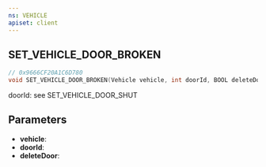 ```yaml
---
ns: VEHICLE
apiset: client
---
```

## SET_VEHICLE_DOOR_BROKEN

```c
// 0x9666CF20A1C6D780
void SET_VEHICLE_DOOR_BROKEN(Vehicle vehicle, int doorId, BOOL deleteDoor);
```

doorId: see SET_VEHICLE_DOOR_SHUT

## Parameters
* **vehicle**:
* **doorId**:
* **deleteDoor**: